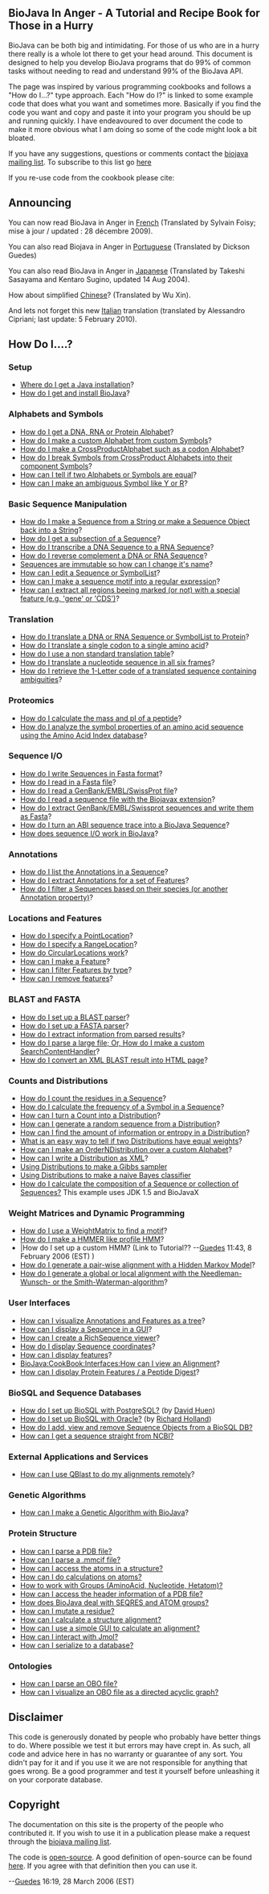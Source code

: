 == BioJava In Anger - A Tutorial and Recipe Book for Those in a Hurry ==

BioJava can be both big and intimidating. For those of us who are in a hurry there really is a whole lot there to get your head around. This document is designed to help you develop BioJava programs that do 99% of common tasks without needing to read and understand 99% of the BioJava API.

The page was inspired by various programming cookbooks and follows a "How do I...?" type approach. Each "How do I?" is linked to some example code that does what you want and sometimes more. Basically if you find the code you want and copy and paste it into your program you should be up and running quickly. I have endeavoured to over document the code to make it more obvious what I am doing so some of the code might look a bit bloated.

If you have any suggestions, questions or comments contact the [mailto:biojava-l@biojava.org biojava mailing list]. To subscribe to this list go [http://biojava.org/mailman/listinfo/biojava-l here]

If you re-use code from the cookbook please cite:

{{Reference}}

== Announcing ==

You can now read BioJava in Anger in [[Biojava:CookbookFrench|French]] (Translated by Sylvain Foisy; mise &agrave; jour / updated : 28 décembre 2009).

You can also read Biojava in Anger in [[Biojava:CookbookPortuguese|Portuguese]] (Translated by Dickson Guedes)

You can also read BioJava in Anger in [http://www.geocities.jp/bio_portal/bj_in_anger_ja/ Japanese] (Translated by Takeshi Sasayama and Kentaro Sugino, updated 14 Aug 2004).

How about simplified [http://www.cbi.pku.edu.cn/chinese/documents/PUMA/biojava/index-cn.html Chinese]? (Translated by Wu Xin).

And lets not forget this new [[BioJava:CookBookItaliano|Italian]] translation (translated by Alessandro Cipriani; last update: 5 February 2010).

== How Do I....? ==

=== Setup ===

* [http://java.sun.com/javase/downloads/index.jsp Where do I get a Java installation]?
* [[BioJava:GetStarted|How do I get and install BioJava]]?

=== Alphabets and Symbols ===

* [[Biojava:Cookbook:Alphabets|How do I get a DNA, RNA or Protein Alphabet]]?
* [[Biojava:Cookbook:Alphabets:Custom|How do I make a custom Alphabet from custom Symbols]]?
* [[Biojava:Cookbook:Alphabets:CrossProduct|How do I make a CrossProductAlphabet such as a codon Alphabet]]?
* [[Biojava:Cookbook:Alphabets:Component|How do I break Symbols from CrossProduct Alphabets into their component Symbols]]?
* [[Biojava:Cookbook:Alphabets:Cononical|How can I tell if two Alphabets or Symbols are equal]]?
* [[Biojava:Cookbook:Alphabets:Ambiguous|How can I make an ambiguous Symbol like Y or R]]?

=== Basic Sequence Manipulation ===

* [[Biojava:Cookbook:Sequence|How do I make a Sequence from a String or make a Sequence Object back into a String]]?
* [[Biojava:Cookbook:Sequence:SubSequence|How do I get a subsection of a Sequence]]?
* [[Biojava:Cookbook:Sequence:Transcribe|How do I transcribe a DNA Sequence to a RNA Sequence]]?
* [[Biojava:Cookbook:Sequence:Reverse|How do I reverse complement a DNA or RNA Sequence]]?
* [[Biojava:Cookbook:Sequence:ChangeName|Sequences are immutable so how can I change it's name]]?
* [[Biojava:Cookbook:Sequence:Edit|How can I edit a Sequence or SymbolList]]?
* [[Biojava:Cookbook:Sequence:Regex|How can I make a sequence motif into a regular expression]]?
* [[Biojava:Cookbook:Sequence:ExtractGeneRegions|How can I extract all regions beeing marked (or not) with a special feature (e.g. 'gene' or 'CDS')]]?

=== Translation ===

* [[Biojava:Cookbook:Translation|How do I translate a DNA or RNA Sequence or SymbolList to Protein]]?
* [[Biojava:Cookbook:Translation:Single|How do I translate a single codon to a single amino acid]]?
* [[Biojava:Cookbook:Translation:NonStandart|How do I use a non standard translation table]]?
* [[Biojava:Cookbook:Translation:SixFrames|How do I translate a nucleotide sequence in all six frames]]?
* [[Biojava:Cookbook:Translation:OneLetterAmbi|How do I retrieve the 1-Letter code of a translated sequence containing ambiguities]]?

=== Proteomics ===

* [[Biojava:Cookbook:Proteomics|How do I calculate the mass and pI of a peptide]]?
* [[Biojava:Cookbook:Proteomics:AAindex|How do I analyze the symbol properties of an amino acid sequence using the Amino Acid Index database]]?

=== Sequence I/O ===

* [[Biojava:Cookbook:SeqIO:WriteInFasta|How do I write Sequences in Fasta format]]?
* [[Biojava:Cookbook:SeqIO:ReadFasta|How do I read in a Fasta file]]?
* [[Biojava:Cookbook:SeqIO:ReadGES|How do I read a GenBank/EMBL/SwissProt file]]?
* [[Biojava:Cookbook:SeqIO:ReadGESBiojavax|How do I read a sequence file with the Biojavax extension]]?
* [[Biojava:Cookbook:SeqIO:GBtoFasta|How do I extract GenBank/EMBL/Swissprot sequences and write them as Fasta]]?
* [[Biojava:Cookbook:SeqIO:ABItoSequence|How do I turn an ABI sequence trace into a BioJava Sequence]]?
* [[Biojava:Cookbook:SeqIO:Echo|How does sequence I/O work in BioJava]]?

=== Annotations ===

* [[BioJava:Cookbook:Annotations:List|How do I list the Annotations in a Sequence]]?
* [[BioJava:Cookbook:Annotations:List2|How do I extract Annotations for a set of Features]]? 
* [[BioJava:Cookbook:Annotations:Filter|How do I filter a Sequences based on their species (or another Annotation property)]]?

=== Locations and Features ===

* [[BioJava:Cookbook:Locations:Point|How do I specify a PointLocation]]?
* [[BioJava:Cookbook:Locations:Range|How do I specify a RangeLocation]]?
* [[BioJava:Cookbook:Locations:Circular|How do CircularLocations work]]?
* [[BioJava:Cookbook:Locations:Feature|How can I make a Feature]]?
* [[BioJava:Cookbook:Locations:Filter|How can I filter Features by type]]?
* [[BioJava:Cookbook:Locations:Remove|How can I remove features]]?

=== BLAST and FASTA ===

* [[BioJava:CookBook:Blast:Parser|How do I set up a BLAST parser]]?
* [[BioJava:CookBook:Fasta:Parser|How do I set up a FASTA parser]]?
* [[BioJava:CookBook:Blast:Extract|How do I extract information from parsed results]]?
* [[BioJava:CookBook:Blast:Echo|How do I parse a large file; Or, How do I make a custom SearchContentHandler]]?
* [[BioJava:CookBook:Blast:XML|How do I convert an XML BLAST result into HTML page]]?

=== Counts and Distributions ===

* [[BioJava:CookBook:Count:Residues|How do I count the residues in a Sequence]]?
* [[BioJava:CookBook:Count:Frequency|How do I calculate the frequency of a Symbol in a Sequence]]?
* [[BioJava:CookBook:Count:ToDistrib|How can I turn a Count into a Distribution]]?
* [[BioJava:CookBook:Distribution:RandomSeqs|How can I generate a random sequence from a Distribution]]?
* [[BioJava:CookBook:Distribution:Entropy|How can I find the amount of information or entropy in a Distribution]]?
* [[BioJava:CookBook:Distribution:Emission|What is an easy way to tell if two Distributions have equal weights]]?
* [[BioJava:CookBook:Distribution:Custom|How can I make an OrderNDistribution over a custom Alphabet]]?
* [[BioJava:CookBook:Distribution:XML|How can I write a Distribution as XML]]?
* [[BioJava:CookBook:Distribution:Gibbs|Using Distributions to make a Gibbs sampler]]
* [[BioJava:CookBook:Distribution:Bayes|Using Distributions to make a naive Bayes classifier]]
* [[Biojava:CookBook:Distribution:Composition|How do I calculate the composition of a Sequence or collection of Sequences?]] This example uses JDK 1.5 and BioJavaX

=== Weight Matrices and Dynamic Programming ===

* [[BioJava:CookBook:DP:WeightMatrix|How do I use a WeightMatrix to find a motif]]?
* [[BioJava:CookBook:DP:HMM|How do I make a HMMER like profile HMM]]?
* |How do I set up a custom HMM? (Link to Tutorial?? --[[User:Guedes|Guedes]] 11:43, 8 February 2006 (EST) )
* [[BioJava:CookBook:DP:PairWise|How do I generate a pair-wise alignment with a Hidden Markov Model]]?
* [[BioJava:CookBook:DP:PairWise2|How do I generate a global or local alignment with the Needleman-Wunsch- or the Smith-Waterman-algorithm]]?

=== User Interfaces ===

* [[BioJava:CookBook:Interfaces:ViewAsTree|How can I visualize Annotations and Features as a tree]]?
* [[BioJava:CookBook:Interfaces:ViewInGUI|How can I display a Sequence in a GUI]]?
* [[BioJava:CookBook:Interfaces:ViewInGUI2|How can I create a RichSequence viewer]]?
* [[BioJava:CookBook:Interfaces:Coordinates|How do I display Sequence coordinates]]?
* [[BioJava:CookBook:Interfaces:Features|How can I display features]]?
* [[BioJava:CookBook:Interfaces:How can I view an Alignment]]?
* [[BioJava:CookBook:Interfaces:ProteinPeptideFeatures|How can I display Protein Features / a Peptide Digest]]?

=== BioSQL and Sequence Databases ===

* [[BioJava:CookBook:BioSQL:SetupPostGre|How do I set up BioSQL with PostgreSQL?]] (by [[User:David|David Huen]])
* [[BioJava:CookBook:BioSQL:SetupOracle|How do I set up BioSQL with Oracle?]] (by [[User:Richard|Richard Holland]])
* [[BioJava:CookBook:BioSQL:Manage|How do I add, view and remove Sequence Objects from a BioSQL DB?]]
* [[BioJava:CookBook:ExternalSources:NCBIFetch|How can I get a sequence straight from NCBI?]]

=== External Applications and Services ===

* [[BioJava:CookBook:Services:Qblast|How can I use QBlast to do my alignments remotely]]?

=== Genetic Algorithms ===

* [[BioJava:CookBook:GA|How can I make a Genetic Algorithm with BioJava]]?

=== Protein Structure ===

* [[BioJava:CookBook:PDB:read|How can I parse a PDB file?]]
* [[BioJava:CookBook:PDB:mmcif|How can I parse a .mmcif file?]]
* [[BioJava:CookBook:PDB:atoms|How can I access the atoms in a structure?]]
* [[BioJava:CookBook:PDB:atomsCalc|How can I do calculations on atoms?]]
* [[BioJava:CookBook:PDB:groups|How to work with Groups (AminoAcid, Nucleotide, Hetatom)?]]
* [[BioJava:CookBook:PDB:header|How can I access the header information of a PDB file?]]
* [[BioJava:CookBook:PDB:seqres|How does BioJava deal with SEQRES and ATOM groups?]]
* [[BioJava:CookBook:PDB:mutate|How can I mutate a residue?]]
* [[BioJava:CookBook:PDB:align|How can I calculate a structure alignment?]]
* [[BioJava:CookBook:PDB:alignGUI|How can I use a simple GUI to calculate an alignment?]]
* [[BioJava:CookBook:PDB:Jmol|How can I interact with Jmol?]]
* [[BioJava:CookBook:PDB:hibernate|How can I serialize to a database?]]

=== Ontologies ===
* [[BioJava:CookBook:OBO:parse|How can I parse an OBO file?]]
* [[BioJava:CookBook:OBO:visualize|How can I visualize an OBO file as a directed acyclic graph?]]

== Disclaimer ==

This code is generously donated by people who probably have better things to do. Where possible we test it but errors may have crept in. As such, all code and advice here in has no warranty or guarantee of any sort. You didn't pay for it and if you use it we are not responsible for anything that goes wrong. Be a good programmer and test it yourself before unleashing it on your corporate database.

== Copyright ==

The documentation on this site is the property of the people who contributed it. If you wish to use it in a publication please make a request through the [mailto:biojava-l@biojava.org biojava mailing list].

The code is [[wp:Open source|open-source]]. A good definition of open-source can be found [http://www.opensource.org/docs/definition_plain.php here]. If you agree with that definition then you can use it.


--[[User:Guedes|Guedes]] 16:19, 28 March 2006 (EST)